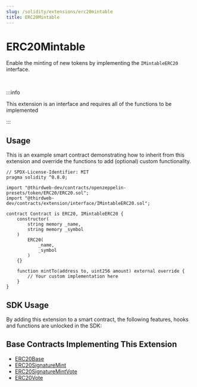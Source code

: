 ```yaml
---
slug: /solidity/extensions/erc20mintable
title: ERC20Mintable
---
```



# ERC20Mintable

Enable the minting of new tokens by implementing the `IMintableERC20` interface.

<ViewContractCodeButton
  link="https://github.com/thirdweb-dev/contracts/blob/main/contracts/extension/interface/IMintableERC20.sol"
  name="ERC20"
  isInterface={true}
/>

<br/>

:::info

This extension is an interface and requires all of the functions to be implemented

:::

## Usage

This is an example smart contract demonstrating how to inherit from this extension and override the functions to add (optional) custom functionality. 

```solidity
// SPDX-License-Identifier: MIT
pragma solidity ^0.8.0;

import "@thirdweb-dev/contracts/openzeppelin-presets/token/ERC20/ERC20.sol";
import "@thirdweb-dev/contracts/extension/interface/IMintableERC20.sol";

contract Contract is ERC20, IMintableERC20 {
    constructor(
        string memory _name,
        string memory _symbol
    )
        ERC20(
            _name,
            _symbol
        )
    {}

    function mintTo(address to, uint256 amount) external override {
        // Your custom implementation here
    }
}
```

## SDK Usage

By adding this extension to a smart contract, the following features, hooks and functions are unlocked in the SDK:

<div className="row" style={{ marginBottom: 12 }}>
  <div className="col col--3" style={{ padding: 8 }}>
    <QuickstartCard
      name="React"
      link="/react/react.useminttoken"
      image="/assets/languages/react.png"
    />
  </div>
  <div className="col col--3" style={{ padding: 8 }}>
    <QuickstartCard
      name="TypeScript"
      link="/typescript/sdk.erc20mintable"
      image="/assets/languages/typescript.png"
    />
  </div>
  <div className="col col--3" style={{ padding: 8 }}>
    <QuickstartCard
      name="Unity"
      link="/unity/erc20mintable"
      image="/assets/languages/unity.webp"
    />
  </div>
</div>

## Base Contracts Implementing This Extension

- [ERC20Base](/solidity/base-contracts/erc20base)
- [ERC20SignatureMint](/solidity/base-contracts/erc20signaturemint)
- [ERC20SignatureMintVote](/solidity/base-contracts/erc20signaturemintvote)
- [ERC20Vote](/solidity/base-contracts/erc20vote)